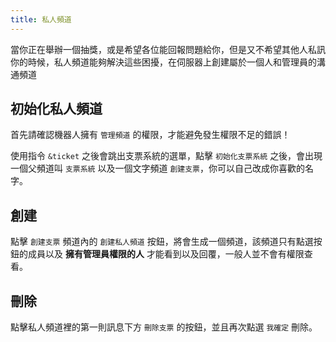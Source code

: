 ```yaml
---
title: 私人頻道
---
```



當你正在舉辦一個抽獎，或是希望各位能回報問題給你，但是又不希望其他人私訊你的時候，私人頻道能夠解決這些困擾，在伺服器上創建屬於一個人和管理員的溝通頻道

## 初始化私人頻道

首先請確認機器人擁有 `管理頻道` 的權限，才能避免發生權限不足的錯誤！

使用指令 `&ticket` 之後會跳出支票系統的選單，點擊 `初始化支票系統` 之後，會出現一個父頻道叫 `支票系統` 以及一個文字頻道 `創建支票`，你可以自己改成你喜歡的名字。

<Adsense/>

## 創建

點擊 `創建支票` 頻道內的 `創建私人頻道` 按鈕，將會生成一個頻道，該頻道只有點選按鈕的成員以及 **擁有管理員權限的人** 才能看到以及回覆，一般人並不會有權限查看。

## 刪除

點擊私人頻道裡的第一則訊息下方 `刪除支票` 的按鈕，並且再次點選 `我確定` 刪除。

<Adsense/>